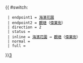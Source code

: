 {{ #switch: {{{format|}}}
  | endpoint1 = [[海濱花園巴士總站|海濱花園]]
  | endpoint2 = [[觀塘]]（[[偉業街]]）
  | direction = 2
  | status = {{HK Bus Status|P}}
  | inline = [[海濱花園巴士總站|海濱花園]] ↔ [[觀塘]]（[[偉業街]]）
  | normal =
  | full =
}}<noinclude>[[category:新界居民巴士路線模板|3‎]]</noinclude>